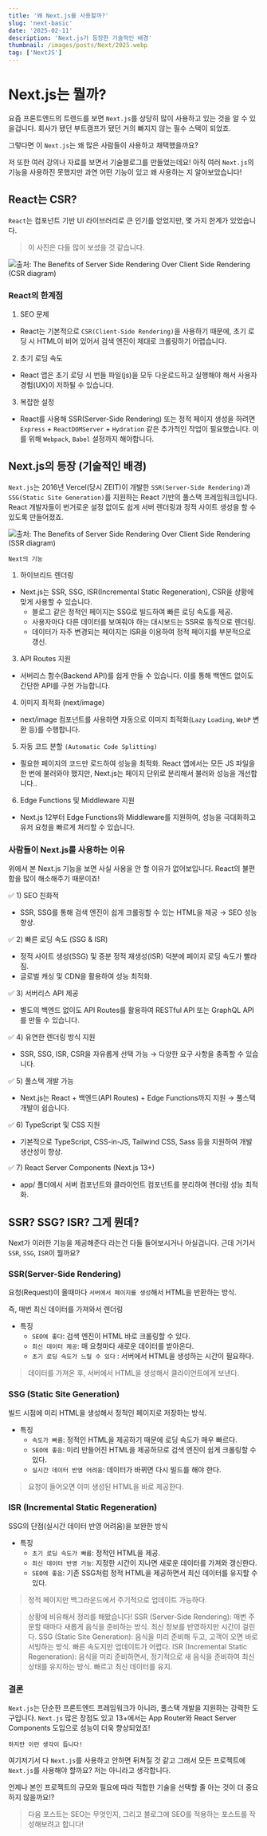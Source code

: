 ```yaml
---
title: '왜 Next.js를 사용할까?'
slug: 'next-basic'
date: '2025-02-11'
description: 'Next.js가 등장한 기술적인 배경'
thumbnail: /images/posts/Next/2025.webp
tag: ['NextJS']
---
```


# Next.js는 뭘까?

요즘 프론트엔드의 트렌드를 보면 `Next.js`를 상당히 많이 사용하고 있는 것을 알 수 있을겁니다. 회사가 됐던 부트캠프가 됐던 거의 빠지지 않는 필수 스택이 되었죠.

그렇다면 이 `Next.js`는 왜 많은 사람들이 사용하고 채택했을까요?

저 또한 여러 강의나 자료를 보면서 기술블로그를 만들었는데요! 아직 여러 `Next.js`의 기능을 사용하진 못했지만 과연 어떤 기능이 있고 왜 사용하는 지 알아보았습니다!

## React는 CSR?

`React`는 컴포넌트 기반 UI 라이브러리로 큰 인기를 얻었지만, 몇 가지 한계가 있었습니다.

> 이 사진은 다들 많이 보셨을 것 같습니다.

![출처: The Benefits of Server Side Rendering Over Client Side Rendering (CSR diagram)](/images/posts/Next/csr.webp)

### React의 한계점

1. SEO 문제

- React는 기본적으로 `CSR(Client-Side Rendering)`을 사용하기 때문에, 초기 로딩 시 HTML이 비어 있어서 검색 엔진이 제대로 크롤링하기 어렵습니다.

2. 초기 로딩 속도

- React 앱은 초기 로딩 시 번들 파일(js)을 모두 다운로드하고 실행해야 해서 사용자 경험(UX)이 저하될 수 있습니다.

3. 복잡한 설정

- React를 사용해 SSR(Server-Side Rendering) 또는 정적 페이지 생성을 하려면 `Express` + `ReactDOMServer` + `Hydration` 같은 추가적인 작업이 필요했습니다. 이를 위해 `Webpack`, `Babel` 설정까지 해야합니다.

## Next.js의 등장 (기술적인 배경)

`Next.js`는 2016년 Vercel(당시 ZEIT)이 개발한 `SSR(Server-Side Rendering)`과 `SSG(Static Site Generation)`를 지원하는 React 기반의 풀스택 프레임워크입니다. React 개발자들이 번거로운 설정 없이도 쉽게 서버 렌더링과 정적 사이트 생성을 할 수 있도록 만들어졌죠.

![출처: The Benefits of Server Side Rendering Over Client Side Rendering (SSR diagram)](/images/posts/Next/ssr.webp)

`Next의 기능`

1. 하이브리드 렌더링

- Next.js는 SSR, SSG, ISR(Incremental Static Regeneration), CSR을 상황에 맞게 사용할 수 있습니다.
  - 블로그 같은 정적인 페이지는 SSG로 빌드하여 빠른 로딩 속도를 제공.
  - 사용자마다 다른 데이터를 보여줘야 하는 대시보드는 SSR로 동적으로 렌더링.
  - 데이터가 자주 변경되는 페이지는 ISR을 이용하여 정적 페이지를 부분적으로 갱신.

3. API Routes 지원

- 서버리스 함수(Backend API)를 쉽게 만들 수 있습니다. 이를 통해 백엔드 없이도 간단한 API를 구현 가능합니다.

4. 이미지 최적화 (next/image)

- next/image 컴포넌트를 사용하면 자동으로 이미지 최적화(`Lazy` `Loading`, `WebP` 변환 등)를 수행합니다.

5. 자동 코드 분할 `(Automatic Code Splitting)`

- 필요한 페이지의 코드만 로드하여 성능을 최적화. React 앱에서는 모든 JS 파일을 한 번에 불러와야 했지만, Next.js는 페이지 단위로 분리해서 불러와 성능을 개선합니다..

6. Edge Functions 및 Middleware 지원

- Next.js 12부터 Edge Functions와 Middleware를 지원하여, 성능을 극대화하고 유저 요청을 빠르게 처리할 수 있습니다.

### 사람들이 Next.js를 사용하는 이유

위에서 본 Next.js 기능을 보면 사실 사용을 안 할 이유가 없어보입니다. React의 불편함을 많이 해소해주기 때문이죠!

✅ 1) SEO 친화적

- SSR, SSG를 통해 검색 엔진이 쉽게 크롤링할 수 있는 HTML을 제공 → SEO 성능 향상.

✅ 2) 빠른 로딩 속도 (SSG & ISR)

- 정적 사이트 생성(SSG) 및 증분 정적 재생성(ISR) 덕분에 페이지 로딩 속도가 빨라짐.
- 글로벌 캐싱 및 CDN을 활용하여 성능 최적화.

✅ 3) 서버리스 API 제공

- 별도의 백엔드 없이도 API Routes를 활용하여 RESTful API 또는 GraphQL API를 만들 수 있습니다.

✅ 4) 유연한 렌더링 방식 지원

- SSR, SSG, ISR, CSR을 자유롭게 선택 가능 → 다양한 요구 사항을 충족할 수 있습니다.

✅ 5) 풀스택 개발 가능

- Next.js는 React + 백엔드(API Routes) + Edge Functions까지 지원 → 풀스택 개발이 쉽습니다.

✅ 6) TypeScript 및 CSS 지원

- 기본적으로 TypeScript, CSS-in-JS, Tailwind CSS, Sass 등을 지원하여 개발 생산성이 향상.

✅ 7) React Server Components (Next.js 13+)

- app/ 폴더에서 서버 컴포넌트와 클라이언트 컴포넌트를 분리하여 렌더링 성능 최적화.

## SSR? SSG? ISR? 그게 뭔데?

Next가 이러한 기능을 제공해준다 라는건 다들 들어보시거나 아실겁니다. 근데 거기서 `SSR`, `SSG`, `ISR`이 뭘까요?

### SSR(Server-Side Rendering)

요청(Request)이 올때마다 `서버에서 페이지를 생성`해서 HTML을 반환하는 방식.

즉, 매번 최신 데이터를 가져와서 렌더링

- 특징
  - `SEO에 좋다`: 검색 엔진이 HTML 바로 크롤링할 수 있다.
  - `최신 데이터 제공`: 매 요청마다 새로운 데이터를 받아온다.
  - `초기 로딩 속도가 느릴 수 있다` : 서버에서 HTML을 생성하는 시간이 필요하다.

> 데이터를 가져온 후, 서버에서 HTML을 생성해서 클라이언트에게 보낸다.

### SSG (Static Site Generation)

빌드 시점에 미리 HTML을 생성해서 정적인 페이지로 저장하는 방식.

- 특징
  - `속도가 빠름`: 정적인 HTML을 제공하기 때문에 로딩 속도가 매우 빠르다.
  - `SEO에 좋음`: 미리 만들어진 HTML을 제공하므로 검색 엔진이 쉽게 크롤링할 수 있다.
  - `실시간 데이터 반영 어려움`: 데이터가 바뀌면 다시 빌드를 해야 한다.

> 요청이 들어오면 이미 생성된 HTML을 바로 제공한다.

### ISR (Incremental Static Regeneration)

SSG의 단점(실시간 데이터 반영 어려움)을 보완한 방식

- 특징
  - `초기 로딩 속도가 빠름`: 정적인 HTML을 제공.
  - `최신 데이터 반영 가능`: 지정한 시간이 지나면 새로운 데이터를 가져와 갱신한다.
  - `SEO에 좋음`: 기존 SSG처럼 정적 HTML을 제공하면서 최신 데이터를 유지할 수 있다.

> 정적 페이지만 백그라운드에서 주기적으로 업데이트 가능하다.

> 상황에 비유해서 정리를 해봤습니다! SSR (Server-Side Rendering): 매번 주문할 때마다 새롭게 음식을 준비하는 방식. 최신 정보를 반영하지만 시간이 걸린다. SSG (Static Site Generation): 음식을 미리 준비해 두고, 고객이 오면 바로 서빙하는 방식. 빠른 속도지만 업데이트가 어렵다. ISR (Incremental Static Regeneration): 음식을 미리 준비하면서, 정기적으로 새 음식을 준비하여 최신 상태를 유지하는 방식. 빠르고 최신 데이터를 유지.

### 결론

`Next.js`는 단순한 프론트엔드 프레임워크가 아니라, 풀스택 개발을 지원하는 강력한 도구입니다. `Next.js` 많은 장점도 있고 13+에서는 App Router와 React Server Components 도입으로 성능이 더욱 향상되었죠!

`하지만 이런 생각이 듭니다!`

여기저기서 다 `Next.js`를 사용하고 안하면 뒤쳐질 것 같고 그래서 모든 프로젝트에 `Next.js`를 사용해야 할까요? 저는 아니라고 생각합니다.

언제나 본인 프로젝트의 규모와 필요에 따라 적합한 기술을 선택할 줄 아는 것이 더 중요하지 않을까요!?

> 다음 포스트는 SEO는 무엇인지, 그리고 블로그에 SEO를 적용하는 포스트를 작성해보려고 합니다!
